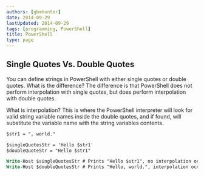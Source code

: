 ```yaml
---
authors: [gbmhunter]
date: 2014-09-29
lastUpdated: 2014-09-29
tags: [programming, PowerShell]
title: PowerShell
type: page
---
```


## Single Quotes Vs. Double Quotes

You can define strings in PowerShell with either single quotes or double quotes. What is the difference? The difference is that PowerShell does not perform interpolation with single quotes, but does perform interpolation with double quotes.

What is interpolation? This is where the PowerShell interpreter will look for valid string variable names inside the double quotes, and if found, will substitute the variable name with the string variables contents.

```ps    
$str1 = ", world."

$singleQuotesStr = 'Hello $str1'
$doubleQuoteStr = "Hello $str1"

Write-Host $singleQuotesStr # Prints "Hello $str1", no interpolation occurred
Write-Host $doubleQuotesStr # Prints "Hello, world.", interpolation occurred
```
